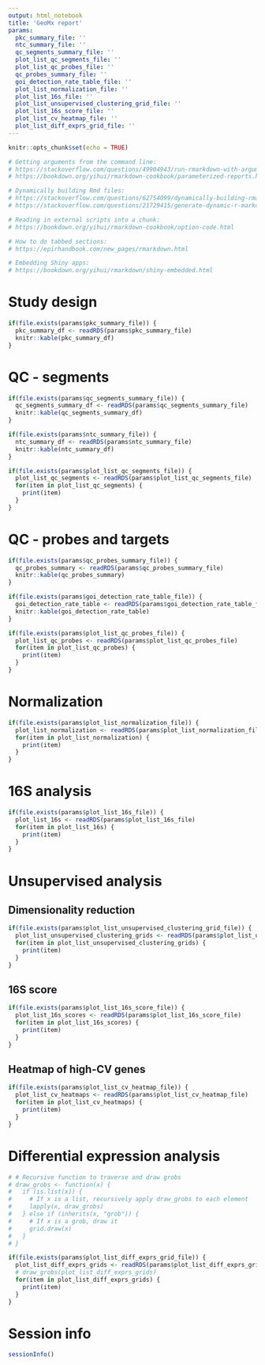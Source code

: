 ```yaml
---
output: html_notebook
title: 'GeoMx report'
params:
  pkc_summary_file: ''
  ntc_summary_file: ''
  qc_segments_summary_file: ''
  plot_list_qc_segments_file: ''
  plot_list_qc_probes_file: ''
  qc_probes_summary_file: ''
  goi_detection_rate_table_file: ''
  plot_list_normalization_file: ''
  plot_list_16s_file: ''
  plot_list_unsupervised_clustering_grid_file: ''
  plot_list_16s_score_file: ''
  plot_list_cv_heatmap_file: ''
  plot_list_diff_exprs_grid_file: ''
---
```


```r
knitr::opts_chunk$set(echo = TRUE)

# Getting arguments from the command line:
# https://stackoverflow.com/questions/49904943/run-rmarkdown-with-arguments-on-the-command-line/76567366#76567366
# https://bookdown.org/yihui/rmarkdown-cookbook/parameterized-reports.html#parameterized-reports

# Dynamically building Rmd files:
# https://stackoverflow.com/questions/62754099/dynamically-building-rmarkdown
# https://stackoverflow.com/questions/21729415/generate-dynamic-r-markdown-blocks

# Reading in external scripts into a chunk:
# https://bookdown.org/yihui/rmarkdown-cookbook/option-code.html

# How to do tabbed sections: 
# https://epirhandbook.com/new_pages/rmarkdown.html

# Embedding Shiny apps:
# https://bookdown.org/yihui/rmarkdown/shiny-embedded.html
```

# Study design
```r
if(file.exists(params$pkc_summary_file)) {
  pkc_summary_df <- readRDS(params$pkc_summary_file)
  knitr::kable(pkc_summary_df)
}

```

# QC - segments
```r
if(file.exists(params$qc_segments_summary_file)) {
  qc_segments_summary_df <- readRDS(params$qc_segments_summary_file)
  knitr::kable(qc_segments_summary_df)
}

if(file.exists(params$ntc_summary_file)) {
  ntc_summary_df <- readRDS(params$ntc_summary_file)
  knitr::kable(ntc_summary_df)
}
```

```r
if(file.exists(params$plot_list_qc_segments_file)) {
  plot_list_qc_segments <- readRDS(params$plot_list_qc_segments_file)
  for(item in plot_list_qc_segments) {
    print(item)
  }
}
```

# QC - probes and targets
```r
if(file.exists(params$qc_probes_summary_file)) {
  qc_probes_summary <- readRDS(params$qc_probes_summary_file)
  knitr::kable(qc_probes_summary)
}
```

```r
if(file.exists(params$goi_detection_rate_table_file)) {
  goi_detection_rate_table <- readRDS(params$goi_detection_rate_table_file)
  knitr::kable(goi_detection_rate_table)
}
```

```r
if(file.exists(params$plot_list_qc_probes_file)) {
  plot_list_qc_probes <- readRDS(params$plot_list_qc_probes_file)
  for(item in plot_list_qc_probes) {
    print(item)
  }
}

```

# Normalization
```r
if(file.exists(params$plot_list_normalization_file)) {
  plot_list_normalization <- readRDS(params$plot_list_normalization_file)
  for(item in plot_list_normalization) {
    print(item)
  }
}
```

# 16S analysis
```r
if(file.exists(params$plot_list_16s_file)) {
  plot_list_16s <- readRDS(params$plot_list_16s_file)
  for(item in plot_list_16s) {
    print(item)
  }
}
```

# Unsupervised analysis
## Dimensionality reduction
```r
if(file.exists(params$plot_list_unsupervised_clustering_grid_file)) {
  plot_list_unsupervised_clustering_grids <- readRDS(params$plot_list_unsupervised_clustering_grid_file)
  for(item in plot_list_unsupervised_clustering_grids) {
    print(item)
  }
}
```

## 16S score
```r

if(file.exists(params$plot_list_16s_score_file)) {
  plot_list_16s_scores <- readRDS(params$plot_list_16s_score_file)
  for(item in plot_list_16s_scores) {
    print(item)
  }
}
```

## Heatmap of high-CV genes
```r
if(file.exists(params$plot_list_cv_heatmap_file)) {
  plot_list_cv_heatmaps <- readRDS(params$plot_list_cv_heatmap_file)
  for(item in plot_list_cv_heatmaps) {
    print(item)
  }
}
```

# Differential expression analysis
```r
# # Recursive function to traverse and draw grobs
# draw_grobs <- function(x) {
#   if (is.list(x)) {
#     # If x is a list, recursively apply draw_grobs to each element
#     lapply(x, draw_grobs)
#   } else if (inherits(x, "grob")) {
#     # If x is a grob, draw it
#     grid.draw(x)
#   }
# }

if(file.exists(params$plot_list_diff_exprs_grid_file)) {
  plot_list_diff_exprs_grids <- readRDS(params$plot_list_diff_exprs_grid_file)
  # draw_grobs(plot_list_diff_exprs_grids)
  for(item in plot_list_diff_exprs_grids) {
    print(item)
  }
}
```

# Session info
```r
sessionInfo()
```